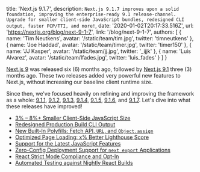   title: 'Next.js 9.1.7',
  description: `Next.js 9.1.7 improves upon a solid foundation, improving the enterprise-ready 9.1 release-channel. Upgrade for smaller client-side JavaScript bundles, redesigned CLI output, faster FCP/TTI, and more!`,
  date: '2020-01-02T20:17:33.516Z',
  url: 'https://nextjs.org/blog/next-9-1-7',
  link: '/blog/next-9-1-7',
  authors: [
    {
      name: 'Tim Neutkens',
      avatar: '/static/team/tim.jpg',
      twitter: 'timneutkens'
    },
    {
      name: 'Joe Haddad',
      avatar: '/static/team/timer.jpg',
      twitter: 'timer150'
    },
    {
      name: 'JJ Kasper',
      avatar: '/static/team/jj.jpg',
      twitter: '_ijjk'
    },
    {
      name: 'Luis Alvarez',
      avatar: '/static/team/lfades.jpg',
      twitter: 'luis_fades'
    }
  ]
}

[Next.js 9](/blog/next-9) was released six (6) months ago, followed by [Next.js 9.1](/blog/next-9-1) three (3) months ago.
These two releases added very powerful new features to Next.js, without increasing our baseline client runtime size.

Since then, we've focused heavily on refining and improving the framework as a whole:
[9.1.1](https://github.com/zeit/next.js/releases/tag/v9.1.1),
[9.1.2](https://github.com/zeit/next.js/releases/tag/v9.1.2),
[9.1.3](https://github.com/zeit/next.js/releases/tag/v9.1.3),
[9.1.4](https://github.com/zeit/next.js/releases/tag/v9.1.4),
[9.1.5](https://github.com/zeit/next.js/releases/tag/v9.1.5),
[9.1.6](https://github.com/zeit/next.js/releases/tag/v9.1.6),
and [9.1.7](https://github.com/zeit/next.js/releases/tag/v9.1.7).
Let's dive into what these releases have improved!

- [3% – 8%+ Smaller Client-Side JavaScript Size](#3--8-smaller-client-side-javascript-size)
- [Redesigned Production Build CLI Output](#redesigned-production-build-cli-output)
- [New Built-In Polyfills: Fetch API, `URL`, and `Object.assign`](#new-built-in-polyfills-fetch-api-url-and-objectassign)
- [Optimized Page Loading: x% Better Lighthouse Score](#optimized-page-loading-x-better-lighthouse-score)
- [Support for the Latest JavaScript Features](#support-for-the-latest-javascript-features)
- [Zero-Config Deployment Support for `next export` Applications](#zero-config-deployment-support-for-next-export-applications)
- [React Strict Mode Compliance and Opt-In](#react-strict-mode-compliance-and-opt-in)
- [Automated Testing against Nightly React Builds](#automated-testing-against-nightly-react-builds)
